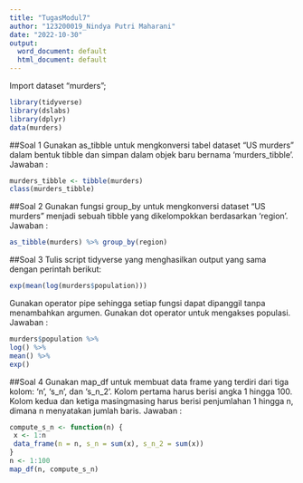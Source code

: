 ```yaml
---
title: "TugasModul7"
author: "123200019_Nindya Putri Maharani"
date: "2022-10-30"
output:
  word_document: default
  html_document: default
---
```


Import dataset "murders";
```r
library(tidyverse)
library(dslabs)
library(dplyr)
data(murders)
```

##Soal 1
Gunakan as_tibble untuk mengkonversi tabel dataset “US murders” dalam bentuk tibble
dan simpan dalam objek baru bernama ‘murders_tibble’.
Jawaban :
```r
murders_tibble <- tibble(murders)
class(murders_tibble)
```


##Soal 2
Gunakan fungsi group_by untuk mengkonversi dataset “US murders” menjadi sebuah tibble
yang dikelompokkan berdasarkan ‘region’.
Jawaban :
```r
as_tibble(murders) %>% group_by(region)
```

##Soal 3
Tulis script tidyverse yang menghasilkan output yang sama dengan perintah berikut:
```r
exp(mean(log(murders$population)))
```
Gunakan operator pipe sehingga setiap fungsi dapat dipanggil tanpa menambahkan argumen. 
Gunakan dot operator untuk mengakses populasi.
Jawaban :
```r
murders$population %>% 
log() %>% 
mean() %>% 
exp()
```

##Soal 4
Gunakan map_df untuk membuat data frame yang terdiri dari tiga kolom: ‘n’, ‘s_n’, dan
‘s_n_2’. Kolom pertama harus berisi angka 1 hingga 100. Kolom kedua dan ketiga masingmasing
harus berisi penjumlahan 1 hingga n, dimana n menyatakan jumlah baris.
Jawaban :
```r
compute_s_n <- function(n) {
 x <- 1:n
 data_frame(n = n, s_n = sum(x), s_n_2 = sum(x))
}
n <- 1:100
map_df(n, compute_s_n)
```


